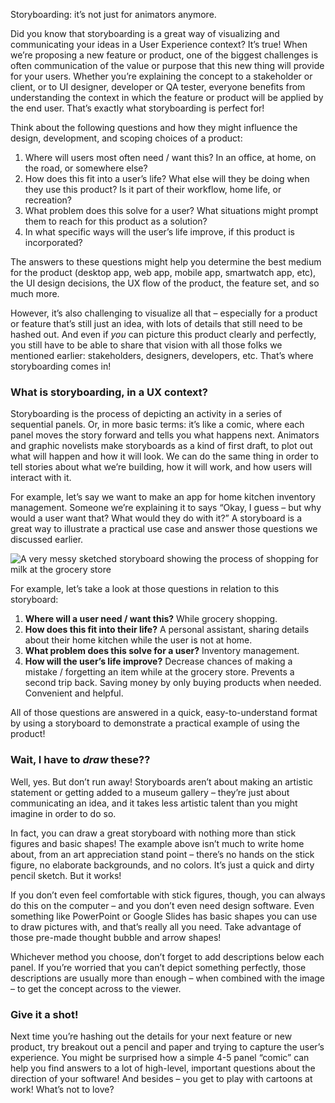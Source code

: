 Storyboarding: it’s not just for animators anymore.

Did you know that storyboarding is a great way of visualizing and communicating your ideas in a User Experience context? It’s true! When we’re proposing a new feature or product, one of the biggest challenges is often communication of the value or purpose that this new thing will provide for your users. Whether you’re explaining the concept to a stakeholder or client, or to UI designer, developer or QA tester, everyone benefits from understanding the context in which the feature or product will be applied by the end user. That’s exactly what storyboarding is perfect for! 

Think about the following questions and how they might influence the design, development, and scoping choices of a product: 

1. Where will users most often need / want this? In an office, at home, on the road, or somewhere else? 
2. How does this fit into a user’s life? What else will they be doing when they use this product? Is it part of their workflow, home life, or recreation? 
3. What problem does this solve for a user? What situations might prompt them to reach for this product as a solution? 
4. In what specific ways will the user’s life improve, if this product is incorporated?

The answers to these questions might help you determine the best medium for the product (desktop app, web app, mobile app, smartwatch app, etc), the UI design decisions, the UX flow of the product, the feature set, and so much more. 

However, it’s also challenging to visualize all that – especially for a product or feature that’s still just an idea, with lots of details that still need to be hashed out. And even if *you* can picture this product clearly and perfectly, you still have to be able to share that vision with all those folks we mentioned earlier: stakeholders, designers, developers, etc. That’s where storyboarding comes in! 

### What is storyboarding, in a UX context?

Storyboarding is the process of depicting an activity in a series of sequential panels. Or, in more basic terms: it’s like a comic, where each panel moves the story forward and tells you what happens next. Animators and graphic novelists make storyboards as a kind of first draft, to plot out what will happen and how it will look. We can do the same thing in order to tell stories about what we’re building, how it will work, and how users will interact with it. 

For example, let’s say we want to make an app for home kitchen inventory management. Someone we’re explaining it to says “Okay, I guess – but why would a user want that? What would they do with it?” A storyboard is a great way to illustrate a practical use case and answer those questions we discussed earlier. 

![A very messy sketched storyboard showing the process of shopping for milk at the grocery store](https://d585tldpucybw.cloudfront.net/sfimages/default-source/blog-images/screenshot-2024-07-12-at-3-01-05-pm.png?sfvrsn=22d56df5_2)

For example, let’s take a look at those questions in relation to this storyboard: 

1. **Where will a user need / want this?** While grocery shopping. 
2. **How does this fit into their life?** A personal assistant, sharing details about their home kitchen while the user is not at home. 
3. **What problem does this solve for a user?** Inventory management. 
4. **How will the user’s life improve?** Decrease chances of making a mistake / forgetting an item while at the grocery store. Prevents a second trip back. Saving money by only buying products when needed. Convenient and helpful. 

All of those questions are answered in a quick, easy-to-understand format by using a storyboard to demonstrate a practical example of using the product!  

### Wait, I have to *draw* these??

Well, yes. But don’t run away! Storyboards aren’t about making an artistic statement or getting added to a museum gallery – they’re just about communicating an idea, and it takes less artistic talent than you might imagine in order to do so. 

In fact, you can draw a great storyboard with nothing more than stick figures and basic shapes! The example above isn’t much to write home about, from an art appreciation stand point – there’s no hands on the stick figure, no elaborate backgrounds, and no colors. It’s just a quick and dirty pencil sketch. But it works! 

If you don’t even feel comfortable with stick figures, though, you can always do this on the computer – and you don’t even need design software. Even something like PowerPoint or Google Slides has basic shapes you can use to draw pictures with, and that’s really all you need. Take advantage of those pre-made thought bubble and arrow shapes! 

Whichever method you choose, don’t forget to add descriptions below each panel. If you’re worried that you can’t depict something perfectly, those descriptions are usually more than enough – when combined with the image – to get the concept across to the viewer. 

### Give it a shot!

Next time you’re hashing out the details for your next feature or new product, try breakout out a pencil and paper and trying to capture the user’s experience. You might be surprised how a simple 4-5 panel “comic” can help you find answers to a lot of high-level, important questions about the direction of your software! And besides – you get to play with cartoons at work! What’s not to love?